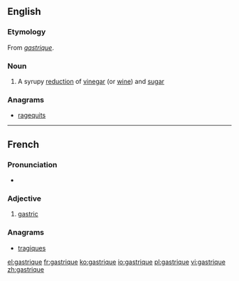 ==English==
{{wikipedia}}

===Etymology===
From {{etyl|fr}} ''[[#French|gastrique]]''.

===Noun===
{{en-noun}}

# A syrupy [[reduction]] of [[vinegar]] (or [[wine]]) and [[sugar]]

===Anagrams===
* [[ragequits#English|ragequits]]

----

==French==

===Pronunciation===
* {{IPA|/ɡastʁik/|lang=fr}}

===Adjective===
{{fr-adj-mf}}

# [[gastric]]

===Anagrams===
* [[tragiques#French|tragiques]]

[[el:gastrique]]
[[fr:gastrique]]
[[ko:gastrique]]
[[io:gastrique]]
[[pl:gastrique]]
[[vi:gastrique]]
[[zh:gastrique]]